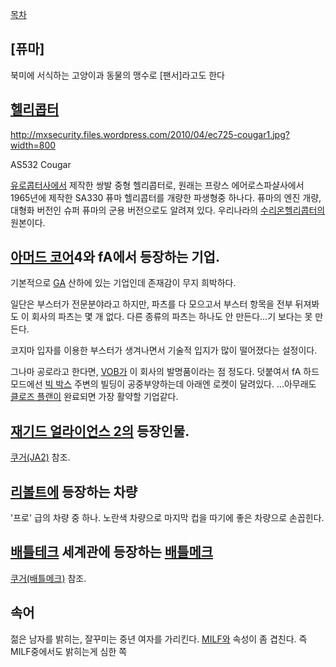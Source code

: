 [[목차]]

== [퓨마] ==
북미에 서식하는 고양이과 동물의 맹수로 [팬서]라고도 한다

== [[헬리콥터]] ==

http://mxsecurity.files.wordpress.com/2010/04/ec725-cougar1.jpg?width=800

AS532 Cougar
 
[[유로콥터]]사에서 제작한 쌍발 중형 헬리콥터로, 원래는 프랑스 에어로스파샬사에서 1965년에 제작한 SA330 퓨마 헬리콥터를 개량한 파생형중 하나다. 퓨마의 엔진 개량, 대형화 버전인 슈퍼 퓨마의 군용 버전으로도 알려져 있다. 우리나라의 [[수리온]]헬리콥터의 원본이다.

== [[아머드 코어]]4와 fA에서 등장하는 기업. ==
기본적으로 [[GA]] 산하에 있는 기업인데 존재감이 무지 희박하다.

일단은 부스터가 전문분야라고 하지만, 파츠를 다 모으고서 부스터 항목을 전부 뒤져봐도 이 회사의 파츠는 몇 개 없다. 다른 종류의 파츠는 하나도 안 만든다...기 보다는 못 만든다.

코지마 입자를 이용한 부스터가 생겨나면서 기술적 입지가 많이 떨어졌다는 설정이다.

그나마 공로라고 한다면, [[VOB]]가 이 회사의 발명품이라는 점 정도다.
덧붙여서 fA 하드모드에선 [[빅 박스]] 주변의 빌딩이 공중부양하는데 아래엔 로켓이 달려있다. ...아무래도 [[클로즈 플랜]]이 완료되면 가장 활약할 기업같다.

== [[재기드 얼라이언스 2]]의 등장인물. ==
[[쿠거(JA2)]] 참조.

== [[리볼트]]에 등장하는 차량 ==
'프로' 급의 차량 중 하나. 노란색 차량으로 마지막 컵을 따기에 좋은 차량으로 손꼽힌다.

== [[배틀테크]] 세계관에 등장하는 [[배틀메크]] ==
[[쿠거(배틀메크)]] 참조.
== 속어 ==
젊은 남자를 밝히는, 잘꾸미는 중년 여자를 가리킨다.  [[MILF]]와 속성이 좀 겹친다.  즉 MILF중에서도 밝히는게 심한 쪽
